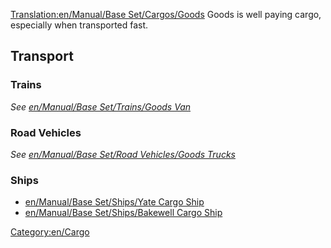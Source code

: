 [[Translation:en/Manual/Base Set/Cargos/Goods]]
{{en/Manual/Base Set/Cargos/Cargo|
name=Goods|

produced=[[en/Manual/Base Set/Industries/Factory]], [[en/Manual/Base Set/Industries/Oil Refinery]], [[en/Manual/Base Set/Industries/Sawmill]], Printing Works|
accepted=[[en/Manual/Towns]]
}}
Goods is well paying cargo, especially when transported fast. 

==Transport==
===Trains===
''See [[en/Manual/Base Set/Trains/Goods Van]]''

===Road Vehicles===
''See [[en/Manual/Base Set/Road Vehicles/Goods Trucks]]''

===Ships===
*[[en/Manual/Base Set/Ships/Yate Cargo Ship]]
*[[en/Manual/Base Set/Ships/Bakewell Cargo Ship]]

[[Category:en/Cargo]]